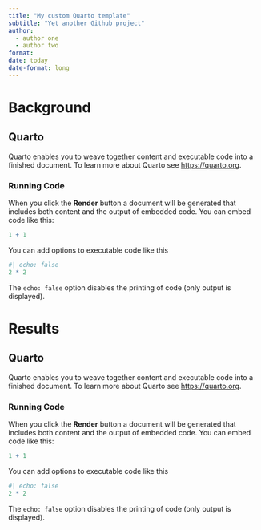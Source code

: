 ```yaml
---
title: "My custom Quarto template"
subtitle: "Yet another Github project"
author:
  - author one
  - author two
format: 
date: today
date-format: long
---
```


\newpage

# Background

## Quarto

Quarto enables you to weave together content and executable code into a finished document. To learn more about Quarto see <https://quarto.org>.

### Running Code

When you click the **Render** button a document will be generated that includes both content and the output of embedded code. You can embed code like this:

```r
1 + 1
```

You can add options to executable code like this

```r
#| echo: false
2 * 2
```

The `echo: false` option disables the printing of code (only output is displayed).

\newpage

# Results
## Quarto

Quarto enables you to weave together content and executable code into a finished document. To learn more about Quarto see <https://quarto.org>.

### Running Code

When you click the **Render** button a document will be generated that includes both content and the output of embedded code. You can embed code like this:

```r
1 + 1
```

You can add options to executable code like this

```r
#| echo: false
2 * 2
```

The `echo: false` option disables the printing of code (only output is displayed).